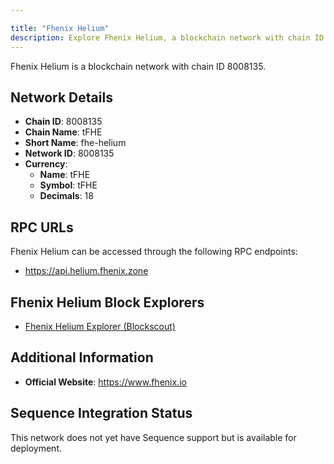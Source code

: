 ```yaml
---

title: "Fhenix Helium"
description: Explore Fhenix Helium, a blockchain network with chain ID 8008135. Learn about its native currency, tFHE, and how to interact with the network.
---
```




Fhenix Helium is a blockchain network with chain ID 8008135.

## Network Details

- **Chain ID**: 8008135
- **Chain Name**: tFHE
- **Short Name**: fhe-helium
- **Network ID**: 8008135
- **Currency**: 
  - **Name**: tFHE
  - **Symbol**: tFHE
  - **Decimals**: 18

## RPC URLs

Fhenix Helium can be accessed through the following RPC endpoints:

- https://api.helium.fhenix.zone

## Fhenix Helium Block Explorers

- [Fhenix Helium Explorer (Blockscout)](https://explorer.helium.fhenix.zone)

## Additional Information

- **Official Website**: https://www.fhenix.io

## Sequence Integration Status

This network does not yet have Sequence support but is available for deployment.

